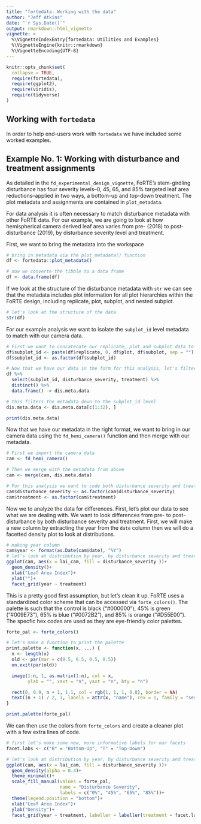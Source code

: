 ```yaml
---
title: "fortedata: Working with the data"
author: "Jeff Atkins"
date: "`r Sys.Date()`"
output: rmarkdown::html_vignette
vignette: >
  %\VignetteIndexEntry{fortedata: Utilities and Examples}
  %\VignetteEngine{knitr::rmarkdown}
  %\VignetteEncoding{UTF-8}
---
```


```r
knitr::opts_chunk$set(
  collapse = TRUE,
  require(fortedata),
  require(ggplot2),
  require(viridis),
  require(tidyverse)
)

```

## Working with `fortedata` 
In order to help end-users work with `fortedata` we have included some worked examples.


## Example No. 1:  Working with disturbance and treatment assignments


As detailed in the `fd_experimental_design_vignette`, FoRTE's stem-girdling disturbance has four severity levels--0, 45, 65, and 85% targeted leaf area reductions--applied in two ways, a bottom-up and top-down treatment. The plot metadata and assignments are contained in `plot_metadata`.

For data analysis it is often necessary to match disturbance metadata with other FoRTE data. For our example, we are going to look at how hemispherical camera derived leaf area varies from pre- (2018) to post-disturbance (2019), by disturbance severity level and treatment.

First, we want to bring the metadata into the workspace

```r

# bring in metadata via the plot_metadata() function
df <- fortedata::plot_metadata()

# now we converte the tibble to a data frame
df <- data.frame(df)
```

If we look at the structure of the disturbance metadata with `str` we can see that the metadata includes plot information for all plot hierarchies within the FoRTE design, including replicate, plot, subplot, and nested subplot.

```r
# let's look at the structure of the data
str(df)
```

For our example analysis we want to isolate the `subplot_id` level metadata to match with our camera data.

```r
# First we want to concatenate our replicate, plot and subplot data to make a subplot_id column 
df$subplot_id <- paste(df$replicate, 0, df$plot, df$subplot, sep = "")
df$subplot_id <- as.factor(df$subplot_id)

# Now that we have our data in the form for this analysis, let's filter our metadata to the subplot level.
df %>%
  select(subplot_id, disturbance_severity, treatment) %>%
  distinct() %>%
  data.frame() -> dis.meta.data

# this filters the metadata down to the subplot_id level
dis.meta.data <- dis.meta.data[c(1:32), ]

print(dis.meta.data)
```

Now that we have our metadata in the right format, we want to bring in our camera data using the `fd_hemi_camera()` function and then merge with our metadata.

```r
# First we import the camera data
cam <- fd_hemi_camera()

# Then we merge with the metadata from above
cam <- merge(cam, dis.meta.data)

# For this analysis we want to code both disturbance severity and treatment as factors
cam$disturbance_severity <- as.factor(cam$disturbance_severity)
cam$treatment <- as.factor(cam$treatment)
```

Now we to analyze the data for differences. First, let's plot our data to see what we are dealing with. We want to look differences from pre- to post-disturbance by both disturbance severity and treatment. First, we will make a new column by extracting the year from the `date` column then we will do a facetted density plot to look at distributions. 

```r
# making year column
cam$year <- format(as.Date(cam$date), "%Y")
# let's look at distribution by year, by disturbance severity and treatment
ggplot(cam, aes(x = lai_cam, fill = disturbance_severity ))+
  geom_density()+
  xlab("Leaf Area Index")+
  ylab("")+
  facet_grid(year ~ treatment)

```

This is a pretty good first assumption, but let's clean it up. FoRTE uses a standardized color scheme that can be accessed via `forte_colors()`. The palette is such that the control is black ("#000000"), 45% is green ("#009E73"), 65% is blue ("#0072B2"), and 85% is orange ("#D55E00"). The specfic hex codes are used as they are eye-friendly color palettes. 


```r
forte_pal <- forte_colors()

# let's make a function to print the palette
print.palette <- function(x, ...) {
  n <- length(x)
  old <- par(mar = c(0.5, 0.5, 0.5, 0.5))
  on.exit(par(old))

  image(1:n, 1, as.matrix(1:n), col = x,
        ylab = "", xaxt = "n", yaxt = "n", bty = "n")

  rect(0, 0.9, n + 1, 1.1, col = rgb(1, 1, 1, 0.8), border = NA)
  text((n + 1) / 2, 1, labels = attr(x, "name"), cex = 1, family = "serif")
}

print.palette(forte_pal)
```
We can then use the colors from `forte_colors` and create a cleaner plot with a few extra lines of code. 

```r
# first let's make some new, more informative labels for our facets
facet.labs <- c("B" = "Bottom-Up", "T" = "Top-Down")

# let's look at distribution by year, by disturbance severity and treatment
ggplot(cam, aes(x = lai_cam, fill = disturbance_severity ))+
  geom_density(alpha = 0.4)+
  theme_minimal()+
  scale_fill_manual(values = forte_pal,
                    name = "Disturbance Severity",
                    labels = c("0%", "45%", "65%", "85%"))+
  theme(legend.position = "bottom")+
  xlab("Leaf Area Index")+
  ylab("Density")+
  facet_grid(year ~ treatment, labeller = labeller(treatment = facet.labs))
```
